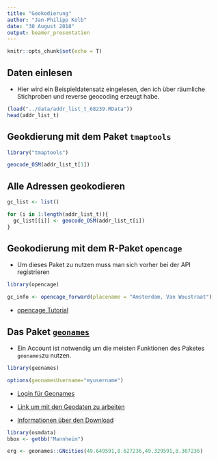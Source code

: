 ```yaml
---
title: "Geokodierung"
author: "Jan-Philipp Kolb"
date: "30 August 2018"
output: beamer_presentation
---
```


```r
knitr::opts_chunk$set(echo = T)
```

## Daten einlesen

- Hier wird ein Beispieldatensatz eingelesen, den ich über räumliche Stichproben und reverse geocoding erzeugt habe. 

```r
(load("../data/addr_list_t_68239.RData"))
head(addr_list_t)
```

## Geokdierung mit dem Paket `tmaptools`

```r
library("tmaptools")
```


```r
geocode_OSM(addr_list_t[1])
```


## Alle Adressen geokodieren


```r

gc_list <- list()

for (i in 1:length(addr_list_t)){
  gc_list[[i]] <- geocode_OSM(addr_list_t[i])
}
```

## Geokodierung mit dem R-Paket `opencage`

- Um dieses Paket zu nutzen muss man sich vorher bei der API registrieren

```r
library(opencage)
```



```r
gc_info <- opencage_forward(placename = "Amsterdam, Van Woustraat")
```

- [opencage Tutorial](https://ropensci.org/tutorials/opencage_tutorial/)

## Das Paket [`geonames`](https://github.com/ropensci/geonames)

<!--
https://cran.r-project.org/web/packages/geonames/README.html
-->


- Ein Account ist notwendig um die meisten Funktionen des Paketes `geonames`zu nutzen.

```r
library(geonames)
```

```r
options(geonamesUsername="myusername")
```

- [Login für Geonames](http://www.geonames.org/login)

- [Link um mit den Geodaten zu arbeiten](http://www.geonames.org/enablefreewebservice)

- [Informationen über den Download](http://www.geonames.org/export/ws-overview.html)

```r
library(osmdata)
bbox <- getbb("Mannheim")
```

<!--
x -lon - ost-West Richtung
-->

```r
erg <- geonames::GNcities(49.649591,8.627236,49.329591,8.307236)
```

